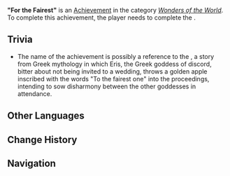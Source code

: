 {{Achievement Infobox
|id           = 81513
|order id     = 1497
|category     = Wonders of the World
|description  = Help the roots of the Flamegranate Tree absorb enough liquid phlogiston such that the Mountain King Flamegranates ripen.
|requirements = Complete ''[[Ripe For Trouble]]''
|primogems    = 5
|tracking     = 
|topic        = 
|type         = Quest
|hidden       = 1
|set          = 
}}
'''"For the Fairest"''' is an [[Achievement]] in the category ''[[Wonders of the World]]''. To complete this achievement, the player needs to complete the {{Quest|Ripe For Trouble}}.
<!--
==Gameplay Notes==
*

==Gallery==
{{Preview
|size=300px
|file=
|caption=
}}

==Video Guides==
{{EVT
|video1   = 
|caption1 = 
}}
-->

==Trivia==
* The name of the achievement is possibly a reference to the {{w|Judgement of Paris}}, a story from Greek mythology in which Eris, the Greek goddess of discord, bitter about not being invited to a wedding, throws a golden apple inscribed with the words "To the fairest one" into the proceedings, intending to sow disharmony between the other goddesses in attendance.

==Other Languages==
{{Other Languages
|en       = "For the Fairest"
|zhs      = 「为最美者」
|zhs_rm   = "Wèi Zuì Měi-zhě"
|zht      = 「為最美者」
|zht_rm   = "Wèi Zuì Měi-zhě"
|zh_tl    = "For the Most Beautiful"
|ja       = 「最も美しい者に」
|ja_rm    = "Motto mo Utsukushii Mono ni"
|ja_tl    = "For the Most Beautiful"
|ko       = 「가장 아름다운 자에게」
|ko_tl    = 
|es       = Para el más bello de todos
|es_tl    = For the Most Beautiful of All
|fr       = « Pour le plus beau »
|fr_tl    = "For the Most Beautiful"
|ru       = «За самых прекрасных»
|ru_tl    = "For the Most Beautiful"
|th       = "แด่ผู้งดงามที่สุด"
|th_rm    = 
|th_tl    = 
|vi       = "Dành Cho Vẻ Đẹp Nhất"
|vi_tl    = 
|de       = „Für die Schönsten“
|de_tl    = "For the Fairest"
|id       = "Untuk yang Tercantik"
|id_tl    = "For the Most Beautiful"
|pt       = "Para a Mais Bonita"
|pt_tl    = 
|tr       = "En İyiler İçin"
|tr_tl    = 
|it       = Per il più bello
|it_tl    = 
}}

==Change History==
{{Change History|5.0}}
<!--
==References==
{{Reflist}}
-->
==Navigation==
{{Achievement Navbox}}
